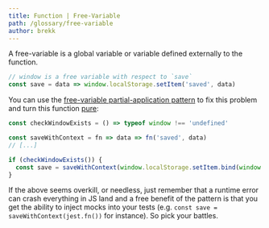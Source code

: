 ```yaml
---
title: Function | Free-Variable
path: /glossary/free-variable
author: brekk
---
```



<Def of="Free-Variable" parent="Function"/>

A free-variable is a global variable or variable defined externally to the function.

```js
// window is a free variable with respect to `save`
const save = data => window.localStorage.setItem('saved', data)
```

You can use the [free-variable partial-application pattern] to fix this problem and turn this function [pure](/glossary/pure):

```js
const checkWindowExists = () => typeof window !== 'undefined'

const saveWithContext = fn => data => fn('saved', data)
// [...]

if (checkWindowExists()) {
  const save = saveWithContext(window.localStorage.setItem.bind(window.localStorage))
}
```

If the above seems overkill, or needless, just remember that a runtime error can crash everything in JS land and a free benefit of the pattern is that you get the ability to inject mocks into your tests (e.g. `const save = saveWithContext(jest.fn())` for instance). So pick your battles.

[free-variable partial-application pattern]: series/fp/going-functional#free-variable-partial-application-pattern
